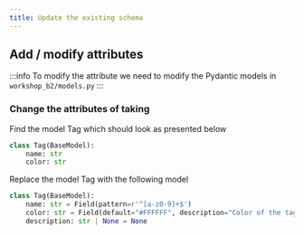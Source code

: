 ```yaml
---
title: Update the existing schema
---
```




## Add / modify attributes

:::info
To modify the attribute we need to modify the Pydantic models in `workshop_b2/models.py`
:::

### Change the attributes of taking

Find the model Tag which should look as presented below
```python
class Tag(BaseModel):
    name: str
    color: str
```

Replace the model Tag with the following model

```python
class Tag(BaseModel):
    name: str = Field(pattern=r'^[a-z0-9]+$')
    color: str = Field(default="#FFFFFF", description="Color of the tag")
    description: str | None = None
```

